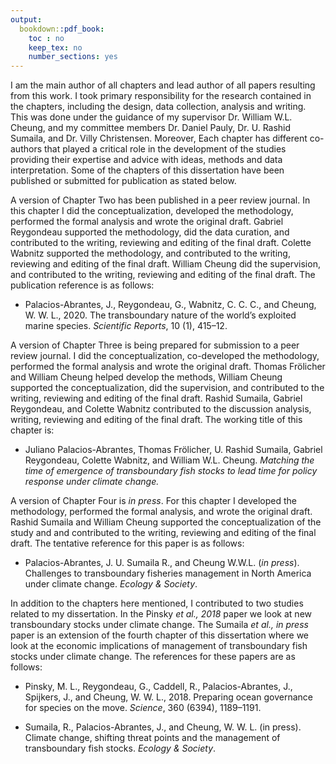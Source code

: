 ```yaml
---
output:
  bookdown::pdf_book:
    toc : no
    keep_tex: no
    number_sections: yes
---
```


I am the main author of all chapters and lead author of all papers resulting from this work. I took primary responsibility for the research contained in the chapters, including the design, data collection, analysis and writing. This was done under the guidance of my supervisor Dr. William W.L. Cheung, and my committee members Dr. Daniel Pauly, Dr. U. Rashid Sumaila, and Dr. Villy Christensen. Moreover, Each chapter has different co-authors that played a critical role in the development of the studies providing their expertise and advice with ideas, methods and data interpretation. Some of the chapters of this dissertation have been published or submitted for publication as stated below.

A version of Chapter Two has been published in a peer review journal. In this chapter I did the conceptualization, developed the methodology, performed the formal analysis and wrote the original draft. Gabriel Reygondeau supported the methodology, did the data curation, and contributed to the writing, reviewing and editing of the final draft. Colette Wabnitz supported the methodology, and contributed to the writing, reviewing and editing of the final draft. William Cheung did the supervision, and contributed to the writing, reviewing and editing of the final draft. The publication reference is as follows: 

- Palacios-Abrantes, J., Reygondeau, G., Wabnitz, C. C. C., and Cheung, W. W. L., 2020. The transboundary nature of the world’s exploited marine species. *Scientific Reports*, 10 (1), 415–12.

A version of Chapter Three is being prepared for submission to a peer review journal. I did the conceptualization, co-developed the methodology, performed the formal analysis and wrote the original draft. Thomas Frölicher and William Cheung helped develop the methods, William Cheung supported the conceptualization, did the supervision, and contributed to the writing, reviewing and editing of the final draft. Rashid Sumaila, Gabriel Reygondeau, and Colette Wabnitz contributed to the discussion analysis, writing, reviewing and editing of the final draft. The working title of this chapter is: 

- Juliano Palacios-Abrantes, Thomas Frölicher, U. Rashid Sumaila, Gabriel Reygondeau, Colette Wabnitz, and William W.L. Cheung. *Matching the time of emergence of transboundary fish stocks to lead time for policy response under climate change.*

A version of Chapter Four is *in press*. For this chapter I developed the methodology, performed the formal analysis, and wrote the original draft. Rashid Sumaila and William Cheung supported the conceptualization of the study and and contributed to the writing, reviewing and editing of the final draft. The tentative reference for this paper is as follows: 

- Palacios-Abrantes, J. U. Sumaila R., and Cheung W.W.L. (*in press*). Challenges to transboundary fisheries management in North America under climate change. *Ecology & Society*.

In addition to the chapters here mentioned, I contributed to two studies related to my dissertation. In the Pinsky *et al., 2018* paper we look at new transboundary stocks under climate change. The Sumaila *et al., in press* paper is an extension of the fourth chapter of this dissertation where we look at the economic implications of management of transboundary fish stocks under climate change. The references for these papers are as follows: 

- Pinsky, M. L., Reygondeau, G., Caddell, R., Palacios-Abrantes, J., Spijkers, J., and Cheung, W. W. L., 2018. Preparing ocean governance for species on the move. *Science*, 360 (6394), 1189–1191.

- Sumaila, R., Palacios-Abrantes, J., and Cheung, W. W. L. (in press). Climate change, shifting threat points and the management of transboundary fish stocks. *Ecology & Society*.
